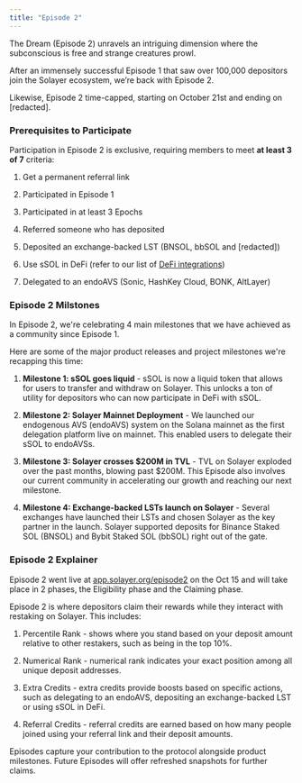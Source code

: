 ```yaml
---
title: "Episode 2"
---
```


The Dream (Episode 2) unravels an intriguing dimension where the subconscious is free and strange creatures prowl.

After an immensely successful Episode 1 that saw over 100,000 depositors join the Solayer ecosystem, we’re back with Episode 2.

Likewise, Episode 2 time-capped, starting on October 21st and ending on \[redacted].

### Prerequisites to Participate

Participation in Episode 2 is exclusive, requiring members to meet **at least 3 of 7** criteria:

1. Get a permanent referral link

2. Participated in Episode 1

3. Participated in at least 3 Epochs

4. Referred someone who has deposited

5. Deposited an exchange-backed LST (BNSOL, bbSOL and \[redacted])

6. Use sSOL in DeFi (refer to our list of [DeFi integrations](https://app.solayer.org/defi))

7. Delegated to an endoAVS (Sonic, HashKey Cloud, BONK, AltLayer)

### Episode 2 Milstones

In Episode 2, we're celebrating 4 main milestones that we have achieved as a community since Episode 1.

Here are some of the major product releases and project milestones we're recapping this time:

1. **Milestone 1: sSOL goes liquid** - sSOL is now a liquid token that allows for users to transfer and withdraw on Solayer. This unlocks a ton of utility for depositors who can now participate in DeFi with sSOL.

2. **Milestone 2: Solayer Mainnet Deployment** - We launched our endogenous AVS (endoAVS) system on the Solana mainnet as the first delegation platform live on mainnet. This enabled users to delegate their sSOL to endoAVSs.

3. **Milestone 3: Solayer crosses $200M in TVL** - TVL on Solayer exploded over the past months, blowing past $200M. This Episode also involves our current community in accelerating our growth and reaching our next milestone.

4. **Milestone 4: Exchange-backed LSTs launch on Solayer** - Several exchanges have launched their LSTs and chosen Solayer as the key partner in the launch. Solayer supported deposits for Binance Staked SOL (BNSOL) and Bybit Staked SOL (bbSOL) right out of the gate.

### Episode 2 Explainer

Episode 2 went live at [app.solayer.org/episode2](http://app.solayer.org/episode2) on the Oct 15 and will take place in 2 phases, the Eligibility phase and the Claiming phase.

Episode 2 is where depositors claim their rewards while they interact with restaking on Solayer. This includes:

1. Percentile Rank - shows where you stand based on your deposit amount relative to other restakers, such as being in the top 10%.

2. Numerical Rank - numerical rank indicates your exact position among all unique deposit addresses.

3. Extra Credits - extra credits provide boosts based on specific actions, such as delegating to an endoAVS, depositing an exchange-backed LST or using sSOL in DeFi.

4. Referral Credits - referral credits are earned based on how many people joined using your referral link and their deposit amounts.

Episodes capture your contribution to the protocol alongside product milestones. Future Episodes will offer refreshed snapshots for further claims.
